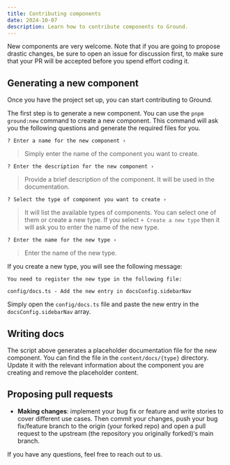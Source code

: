 ```yaml
---
title: Contributing components
date: 2024-10-07
description: Learn how to contribute components to Ground.
---
```


New components are very welcome. Note that if you are going to propose drastic changes, be sure to open an issue for discussion first, to make sure that your PR will be accepted before you spend effort coding it.

## Generating a new component

Once you have the project set up, you can start contributing to Ground.

The first step is to generate a new component. You can use the `pnpm ground:new` command to create a new component. This command will ask you the following questions and generate the required files for you.

```mdx
? Enter a name for the new component ›
```

> Simply enter the name of the component you want to create.

```mdx
? Enter the description for the new component ›
```

> Provide a brief description of the component. It will be used in the documentation.

```mdx
? Select the type of component you want to create ›
```

> It will list the available types of components. You can select one of them or create a new type. If you select `+ Create a new type` then it will ask you to enter the name of the new type.

```mdx
? Enter the name for the new type ›
```

> Enter the name of the new type.

If you create a new type, you will see the following message:

```mdx
You need to register the new type in the following file:

config/docs.ts - Add the new entry in docsConfig.sidebarNav
```

Simply open the `config/docs.ts` file and paste the new entry in the `docsConfig.sidebarNav` array.

## Writing docs

The script above generates a placeholder documentation file for the new component. You can find the file in the `content/docs/{type}` directory. Update it with the relevant information about the component you are creating and remove the placeholder content.

## Proposing pull requests

- **Making changes**: implement your bug fix or feature and write stories to cover different use cases. Then commit your changes, push your bug fix/feature branch to the origin (your forked repo) and open a pull request to the upstream (the repository you originally forked)‘s main branch.

If you have any questions, feel free to reach out to us.
